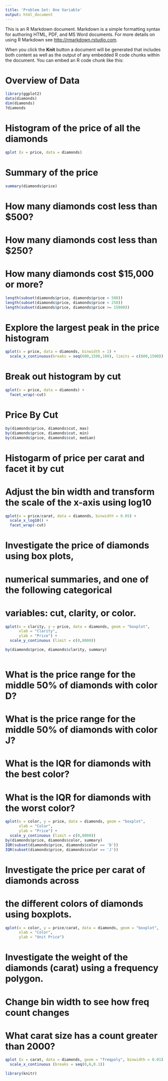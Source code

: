 ```yaml
---
title: 'Problem Set: One Variable'
output: html_document
---
```


This is an R Markdown document. Markdown is a simple formatting syntax for authoring HTML, PDF, and MS Word documents. For more details on using R Markdown see <http://rmarkdown.rstudio.com>.

When you click the **Knit** button a document will be generated that includes both content as well as the output of any embedded R code chunks within the document. You can embed an R code chunk like this:

# Overview of Data
```r
library(ggplot2)
data(diamonds)
dim(diamonds)
?diamonds

```


# Histogram of the price of all the diamonds
```r
qplot (x = price, data = diamonds)

```

# Summary of the price
```r
summary(diamonds$price)

```

# How many diamonds cost less than $500?
# How many diamonds cost less than $250?
# How many diamonds cost $15,000 or more?

```r
length(subset(diamonds$price, diamonds$price < 500))
length(subset(diamonds$price, diamonds$price < 250))
length(subset(diamonds$price, diamonds$price >= 15000))

```

# Explore the largest peak in the price histogram
```r
qplot(x = price, data = diamonds, binwidth = 1) +
  scale_x_continuous(breaks = seq(600,1500,100), limits = c(600,1500))

```

# Break out histogram by cut
```r
qplot(x = price, data = diamonds) + 
  facet_wrap(~cut)
```

# Price By Cut
```r
by(diamonds$price, diamonds$cut, max)
by(diamonds$price, diamonds$cut, min)
by(diamonds$price, diamonds$cut, median)

```

# Histogarm of price per carat and facet it by cut
# Adjust the bin width and transform the scale of the x-axis using log10
```r
qplot(x = price/carat, data = diamonds, binwidth = 0.05) + 
  scale_x_log10() + 
  facet_wrap(~cut)

```

# Investigate the price of diamonds using box plots,
# numerical summaries, and one of the following categorical
# variables: cut, clarity, or color.

```r
qplot(x = clarity, y = price, data = diamonds, geom = "boxplot",
      xlab = "Clarity",
      ylab = "Price") +
  scale_y_continuous (limit = c(0,8000))

by(diamonds$price, diamonds$clarity, summary)
  
```

# What is the price range for the middle 50% of diamonds with color D?
# What is the price range for the middle 50% of diamonds with color J?
# What is the IQR for diamonds with the best color?
# What is the IQR for diamonds with the worst color?

```r
qplot(x = color, y = price, data = diamonds, geom = "boxplot",
      xlab = "Color",
      ylab = "Price") +
  scale_y_continuous (limit = c(0,8000))
by(diamonds$price, diamonds$color, summary)
IQR(subset(diamonds$price, diamonds$color == 'D'))
IQR(subset(diamonds$price, diamonds$color == 'J'))
```

# Investigate the price per carat of diamonds across
# the different colors of diamonds using boxplots.

```r
qplot(x = color, y = price/carat, data = diamonds, geom = "boxplot", 
      xlab = "Color",
      ylab = "Unit Price")

```


# Investigate the weight of the diamonds (carat) using a frequency polygon.
# Change bin width to see how freq count changes
# What carat size has a count greater than 2000?

```r
qplot (x = carat, data = diamonds, geom = "freqpoly", binwidth = 0.01) + 
  scale_x_continuous (breaks = seq(0,6,0.1))
```











```r

library(knitr)
```
